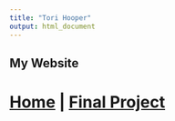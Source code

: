 ```yaml
---
title: "Tori Hooper"
output: html_document
---
```


## My Website 

# [Home](https://thoops21.github.io) | [Final Project](https://thoops21.github.io/Final_Project/Final_Project_Hooper.html) 

```r

```



